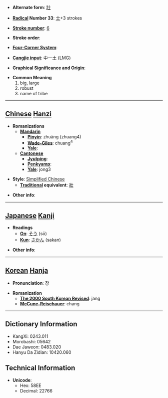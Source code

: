 * '''Alternate form''': [[壯]]

* '''[[Wiktionary:Chinese radical index| Radical]] Number 33''': [[Wiktionary:Chinese radical index 士|士]]+3 strokes

* '''[[Wiktionary:Chinese total strokes index|Stroke number]]''': [[Wiktionary:Chinese total strokes index 6|6]]

* '''Stroke order''': 

* '''[[Wiktionary:Chinese four corner index|Four-Corner System]]''': 

* '''[[Wiktionary:Chinese Cangjie index|Cangjie input]]''': 中一土 (LMG)

* '''Graphical Significance and Origin''': 

* '''Common Meaning'''
*#big, large
*# robust
*# name of tribe


----

== [[Chinese]] [[Hanzi]] ==

* '''Romanizations'''
** '''[[Mandarin]]'''
*** '''[[Pinyin]]''': zhuàng (zhuang4)
*** '''[[Wade-Giles]]''': chuang<sup>4</sup>
*** '''[[Yale]]''': 
** '''[[Cantonese]]'''
*** '''[[Jyutping]]''':
*** '''[[Penkyamp]]''': 
*** '''[[Yale]]''': jong3

* '''Style''': [[Simplified Chinese]] 
** '''[[Traditional Chinese|Traditional]] equivalent''': [[壯]]

* '''Other info''': 

----

== [[Japanese]] [[Kanji]] ==

* '''Readings'''
** '''[[On]]''': [[そう]] (sō)
** '''[[Kun]]''': [[さかん]] (sakan)

* '''Other info''':  

----

== [[Korean]] [[Hanja]] ==

* '''Pronunciation''': 장

* '''Romanization'''
** '''[[The 2000 South Korean Revised Romanization|The 2000 South Korean Revised]]''': jang
** '''[[McCune-Reischauer]]''': chang

----

== Dictionary Information ==

* KangXi: 0243.011
* Morobashi: 05642
* Dae Jaweon: 0483.020
* Hanyu Da Zidian: 10420.060

== Technical Information ==

* '''Unicode''':
** Hex: 58EE
** Decimal: 22766